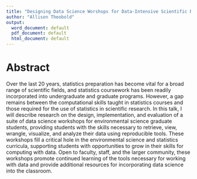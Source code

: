 ```yaml
---
title: "Designing Data Science Worshops for Data-Intensive Scientific Research"
author: "Allison Theobold"
output:
  word_document: default
  pdf_document: default
  html_document: default
---
```


# Abstract

Over the last 20 years, statistics preparation has become vital for a broad 
range of scientific fields, and statistics coursework has been readily 
incorporated into undergraduate and graduate programs. However, a gap remains
between the computational skills taught in statistics courses and those required
for the use of statistics in scientific research. In this talk, I will describe 
research on the design, implementation, and evaluation of a suite of data 
science workshops for environmental science graduate students, providing 
students with the skills necessary to retrieve, view, wrangle, visualize, and 
analyze their data using reproducible tools. These workshops fill a critical 
hole in the environmental science and statistics curricula, supporting students
with opportunities to grow in their skills for computing with data. Open to 
faculty, staff, and the larger community, these workshops promote continued 
learning of the tools necessary for working with data and provide additional 
resources for incorporating data science into the classroom.